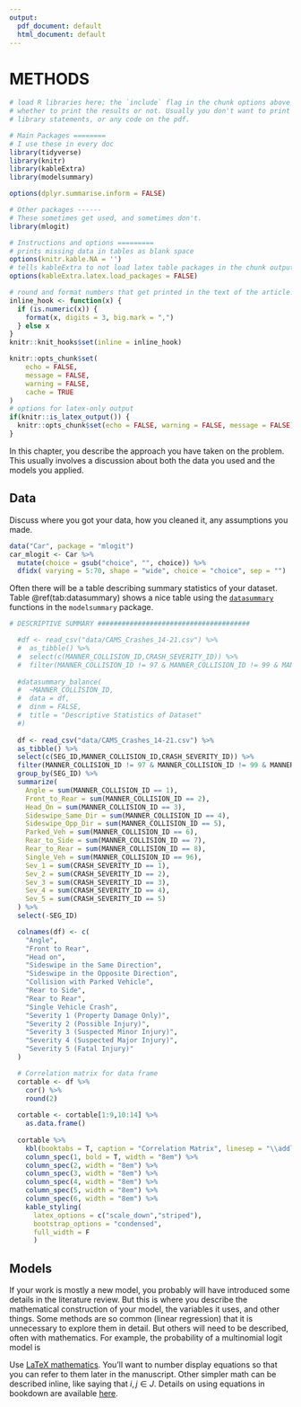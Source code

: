 ```yaml
---
output:
  pdf_document: default
  html_document: default
---
```

# METHODS

```r
# load R libraries here; the `include` flag in the chunk options above tells
# whether to print the results or not. Usually you don't want to print the
# library statements, or any code on the pdf.

# Main Packages ========
# I use these in every doc
library(tidyverse)
library(knitr)
library(kableExtra)
library(modelsummary)

options(dplyr.summarise.inform = FALSE)

# Other packages ------
# These sometimes get used, and sometimes don't.
library(mlogit)

# Instructions and options =========
# prints missing data in tables as blank space
options(knitr.kable.NA = '') 
# tells kableExtra to not load latex table packages in the chunk output
options(kableExtra.latex.load_packages = FALSE) 

# round and format numbers that get printed in the text of the article.
inline_hook <- function(x) {
  if (is.numeric(x)) {
    format(x, digits = 3, big.mark = ",")
  } else x
}
knitr::knit_hooks$set(inline = inline_hook)

knitr::opts_chunk$set(
	echo = FALSE,
	message = FALSE,
	warning = FALSE,
	cache = TRUE
)
# options for latex-only output
if(knitr::is_latex_output()) {
  knitr::opts_chunk$set(echo = FALSE, warning = FALSE, message = FALSE)
} 

```

In this chapter, you describe the approach you have taken on the problem. This 
usually involves a discussion about both the data you used and the models you
applied.

## Data

Discuss where you got your data, how you cleaned it, any assumptions you made.

```r
data("Car", package = "mlogit")
car_mlogit <- Car %>%
  mutate(choice = gsub("choice", "", choice)) %>%
  dfidx( varying = 5:70, shape = "wide", choice = "choice", sep = "")
```

Often there will be a table describing summary statistics of your dataset.
Table \@ref(tab:datasummary) shows a nice table using the [`datasummary`](https://vincentarelbundock.github.io/modelsummary/articles/datasummary.html) 
functions in the `modelsummary` package.

```r
# DESCRIPTIVE SUMMARY ######################################

  #df <- read_csv("data/CAMS_Crashes_14-21.csv") %>%
  #  as_tibble() %>%
  #  select(c(MANNER_COLLISION_ID,CRASH_SEVERITY_ID)) %>%
  #  filter(MANNER_COLLISION_ID != 97 & MANNER_COLLISION_ID != 99 & MANNER_COLLISION_ID != 89)
  
  #datasummary_balance(
  #  ~MANNER_COLLISION_ID, 
  #  data = df, 
  #  dinm = FALSE,
  #  title = "Descriptive Statistics of Dataset"
  #)
  
  df <- read_csv("data/CAMS_Crashes_14-21.csv") %>%
  as_tibble() %>%
  select(c(SEG_ID,MANNER_COLLISION_ID,CRASH_SEVERITY_ID)) %>%
  filter(MANNER_COLLISION_ID != 97 & MANNER_COLLISION_ID != 99 & MANNER_COLLISION_ID != 89) %>%
  group_by(SEG_ID) %>%
  summarize(
    Angle = sum(MANNER_COLLISION_ID == 1),
    Front_to_Rear = sum(MANNER_COLLISION_ID == 2),
    Head_On = sum(MANNER_COLLISION_ID == 3),
    Sideswipe_Same_Dir = sum(MANNER_COLLISION_ID == 4),
    Sideswipe_Opp_Dir = sum(MANNER_COLLISION_ID == 5),
    Parked_Veh = sum(MANNER_COLLISION_ID == 6),
    Rear_to_Side = sum(MANNER_COLLISION_ID == 7),
    Rear_to_Rear = sum(MANNER_COLLISION_ID == 8),
    Single_Veh = sum(MANNER_COLLISION_ID == 96),
    Sev_1 = sum(CRASH_SEVERITY_ID == 1),
    Sev_2 = sum(CRASH_SEVERITY_ID == 2),
    Sev_3 = sum(CRASH_SEVERITY_ID == 3),
    Sev_4 = sum(CRASH_SEVERITY_ID == 4),
    Sev_5 = sum(CRASH_SEVERITY_ID == 5)
  ) %>%
  select(-SEG_ID)

  colnames(df) <- c(
    "Angle",
    "Front to Rear",
    "Head on",
    "Sideswipe in the Same Direction",
    "Sideswipe in the Opposite Direction",
    "Collision with Parked Vehicle",
    "Rear to Side",
    "Rear to Rear",
    "Single Vehicle Crash",
    "Severity 1 (Property Damage Only)",
    "Severity 2 (Possible Injury)",
    "Severity 3 (Suspected Minor Injury)",
    "Severity 4 (Suspected Major Injury)",
    "Severity 5 (Fatal Injury)"
  )

  # Correlation matrix for data frame
  cortable <- df %>%
    cor() %>%
    round(2)
  
  cortable <- cortable[1:9,10:14] %>%
    as.data.frame()
  
  cortable %>%
    kbl(booktabs = T, caption = "Correlation Matrix", linesep = "\\addlinespace", align = "c") %>%
    column_spec(1, bold = T, width = "8em") %>%
    column_spec(2, width = "8em") %>%
    column_spec(3, width = "8em") %>%
    column_spec(4, width = "8em") %>%
    column_spec(5, width = "8em") %>%
    column_spec(6, width = "8em") %>%
    kable_styling(
      latex_options = c("scale_down","striped"),
      bootstrap_options = "condensed",
      full_width = F
      )

```

## Models

If your work is mostly a new model, you probably will have introduced some
details in the literature review. But this is where you describe the
mathematical construction of your model, the variables it uses, and other
things. Some methods are so common (linear regression) that it is unnecessary to
explore them in detail. But others will need to be described, often with
mathematics.  For example, the probability of a multinomial logit model is

\begin{equation}
  P_i(X_{in}) = \frac{e^{X_{in}\beta_i}}{\sum_{j \in J}e^{X_{jn}\beta_j}}
  (\#eq:mnl)
\end{equation}

Use [LaTeX mathematics](https://www.overleaf.com/learn/latex/mathematical_expressions). 
You'll want to number display equations so that you can
refer to them later in the manuscript. Other simpler math can be described inline,
like saying that $i, j \in J$. Details on using equations in bookdown are available
[here](https://bookdown.org/yihui/bookdown/markdown-extensions-by-bookdown.html).
